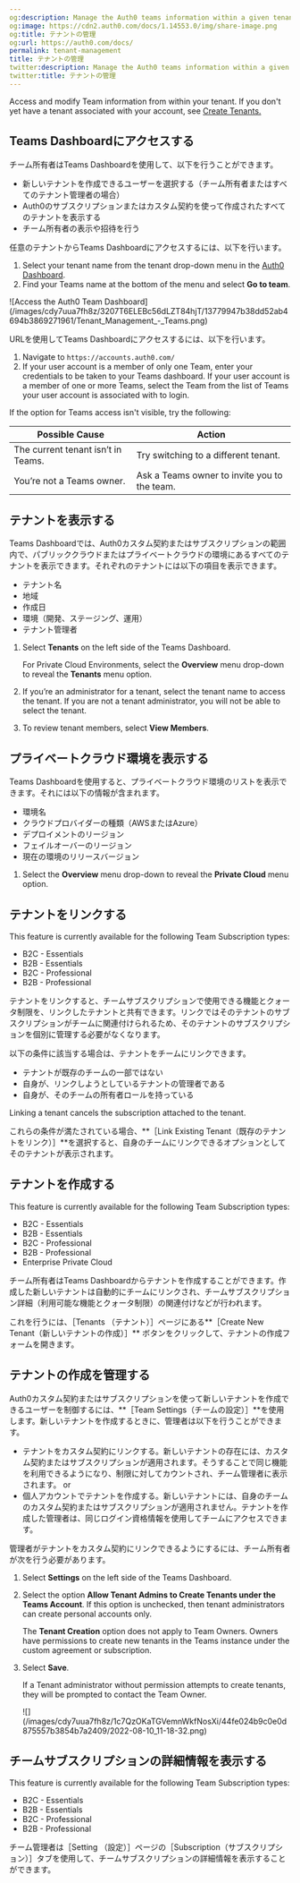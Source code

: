 ```yaml
---
og:description: Manage the Auth0 teams information within a given tenant.
og:image: https://cdn2.auth0.com/docs/1.14553.0/img/share-image.png
og:title: テナントの管理
og:url: https://auth0.com/docs/
permalink: tenant-management
title: テナントの管理
twitter:description: Manage the Auth0 teams information within a given tenant.
twitter:title: テナントの管理
---
```


Access and modify Team information from within your tenant. If you don't yet have a tenant associated with your account, see [Create Tenants.](/docs/get-started/auth0-overview/create-tenants)

## Teams Dashboardにアクセスする

チーム所有者はTeams Dashboardを使用して、以下を行うことができます。

* 新しいテナントを作成できるユーザーを選択する（チーム所有者またはすべてのテナント管理者の場合）
* Auth0のサブスクリプションまたはカスタム契約を使って作成されたすべてのテナントを表示する
* チーム所有者の表示や招待を行う

任意のテナントからTeams Dashboardにアクセスするには、以下を行います。

1. Select your tenant name from the tenant drop-down menu in the [Auth0 Dashboard](https://manage.auth0.com/dashboard).
2. Find your Teams name at the bottom of the menu and select **Go to team**.

<Frame>![Access the Auth0 Team Dashboard](/images/cdy7uua7fh8z/3207T6ELEBc56dLZT84hjT/13779947b38dd52ab4694b3869271961/Tenant_Management_-_Teams.png)</Frame>

URLを使用してTeams Dashboardにアクセスするには、以下を行います。

1. Navigate to `https://accounts.auth0.com/`
2. If your user account is a member of only one Team, enter your credentials to be taken to your Teams dashboard. If your user account is a member of one or more Teams, select the Team from the list of Teams your user account is associated with to login.

If the option for Teams access isn't visible, try the following:

<table class="table"><thead>
<tr>
<th>Possible Cause</th>
<th>Action</th>
</tr>
</thead>
<tbody>
<tr>
<td>The current tenant isn’t in Teams.</td>
<td>Try switching to a different tenant.</td>
</tr>
<tr>
<td>You’re not a Teams owner.</td>
<td>Ask a Teams owner to invite you to the team.</td>
</tr>
</tbody>
</table>

## テナントを表示する

Teams Dashboardでは、Auth0カスタム契約またはサブスクリプションの範囲内で、パブリッククラウドまたはプライベートクラウドの環境にあるすべてのテナントを表示できます。それぞれのテナントには以下の項目を表示できます。

* テナント名
* 地域
* 作成日
* 環境（開発、ステージング、運用）
* テナント管理者

1. Select **Tenants** on the left side of the Teams Dashboard.

   For Private Cloud Environments, select the **Overview** menu drop-down to reveal the **Tenants** menu option.
2. If you’re an administrator for a tenant, select the tenant name to access the tenant. If you are not a tenant administrator, you will not be able to select the tenant.
3. To review tenant members, select **View Members**.

## プライベートクラウド環境を表示する

Teams Dashboardを使用すると、プライベートクラウド環境のリストを表示できます。それには以下の情報が含まれます。

* 環境名
* クラウドプロバイダーの種類（AWSまたはAzure）
* デプロイメントのリージョン
* フェイルオーバーのリージョン
* 現在の環境のリリースバージョン

1. Select the **Overview** menu drop-down to reveal the **Private Cloud** menu option.

## テナントをリンクする

<Callout icon="file-lines" color="#0EA5E9" iconType="regular">

This feature is currently available for the following Team Subscription types:

* B2C - Essentials
* B2B - Essentials
* B2C - Professional
* B2B - Professional

</Callout>

テナントをリンクすると、チームサブスクリプションで使用できる機能とクォータ制限を、リンクしたテナントと共有できます。リンクではそのテナントのサブスクリプションがチームに関連付けられるため、そのテナントのサブスクリプションを個別に管理する必要がなくなります。

以下の条件に該当する場合は、テナントをチームにリンクできます。

* テナントが既存のチームの一部ではない
* 自身が、リンクしようとしているテナントの管理者である
* 自身が、そのチームの所有者ロールを持っている

<Callout icon="file-lines" color="#0EA5E9" iconType="regular">

Linking a tenant cancels the subscription attached to the tenant.

</Callout>

これらの条件が満たされている場合、**［Link Existing Tenant（既存のテナントをリンク）］**を選択すると、自身のチームにリンクできるオプションとしてそのテナントが表示されます。

## テナントを作成する

<Callout icon="file-lines" color="#0EA5E9" iconType="regular">

This feature is currently available for the following Team Subscription types:

* B2C - Essentials
* B2B - Essentials
* B2C - Professional
* B2B - Professional
* Enterprise Private Cloud

</Callout>

チーム所有者はTeams Dashboardからテナントを作成することができます。作成した新しいテナントは自動的にチームにリンクされ、チームサブスクリプション詳細（利用可能な機能とクォータ制限）の関連付けなどが行われます。

これを行うには、［Tenants （テナント）］ページにある**［Create New Tenant（新しいテナントの作成）］** ボタンをクリックして、テナントの作成フォームを開きます。

## テナントの作成を管理する

Auth0カスタム契約またはサブスクリプションを使って新しいテナントを作成できるユーザーを制御するには、**［Team Settings（チームの設定）］**を使用します。新しいテナントを作成するときに、管理者は以下を行うことができます。

* テナントをカスタム契約にリンクする。新しいテナントの存在には、カスタム契約またはサブスクリプションが適用されます。そうすることで同じ機能を利用できるようになり、制限に対してカウントされ、チーム管理者に表示されます。
  or
* 個人アカウントでテナントを作成する。新しいテナントには、自身のチームのカスタム契約またはサブスクリプションが適用されません。テナントを作成した管理者は、同じログイン資格情報を使用してチームにアクセスできます。

管理者がテナントをカスタム契約にリンクできるようにするには、チーム所有者が次を行う必要があります。

1. Select **Settings** on the left side of the Teams Dashboard.
2. Select the option **Allow Tenant Admins to Create Tenants under the Teams Account**. If this option is unchecked, then tenant administrators can create personal accounts only.

   <Callout icon="file-lines" color="#0EA5E9" iconType="regular">

   The **Tenant Creation** option does not apply to Team Owners. Owners have permissions to create new tenants in the Teams instance under the custom agreement or subscription.

   </Callout>
3. Select **Save**.

   <Warning>

   If a Tenant administrator without permission attempts to create tenants, they will be prompted to contact the Team Owner.

   </Warning>

   <Frame>![](/images/cdy7uua7fh8z/1c7QzOKaTGVemnWkfNosXi/44fe024b9c0e0d875557b3854b7a2409/2022-08-10_11-18-32.png)</Frame>

## チームサブスクリプションの詳細情報を表示する

<Callout icon="file-lines" color="#0EA5E9" iconType="regular">

This feature is currently available for the following Team Subscription types:

* B2C - Essentials
* B2B - Essentials
* B2C - Professional
* B2B - Professional

</Callout>

チーム管理者は［Setting （設定）］ページの［Subscription（サブスクリプション）］タブを使用して、チームサブスクリプションの詳細情報を表示することができます。
